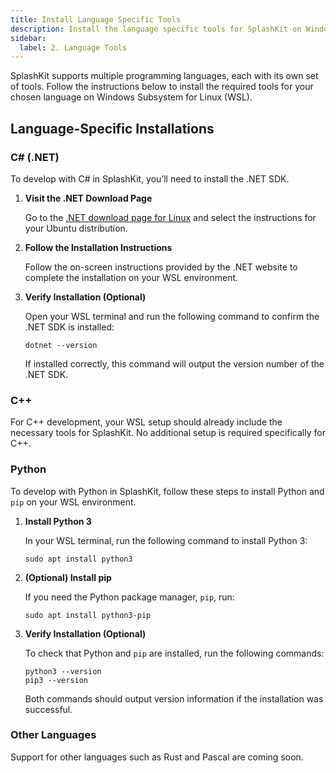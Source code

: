 ```yaml
---
title: Install Language Specific Tools
description: Install the language specific tools for SplashKit on Windows (WSL).
sidebar:
  label: 2. Language Tools
---
```



SplashKit supports multiple programming languages, each with its own set of tools. Follow the instructions below to install the required tools for your chosen language on Windows Subsystem for Linux (WSL).

## Language-Specific Installations

### C# (.NET)

To develop with C# in SplashKit, you’ll need to install the .NET SDK.

<Steps>

1. **Visit the .NET Download Page**  

   Go to the [.NET download page for Linux](https://dotnet.microsoft.com/en-us/download?initial-os=linux) and select the instructions for your Ubuntu distribution.

2. **Follow the Installation Instructions**  

   Follow the on-screen instructions provided by the .NET website to complete the installation on your WSL environment.

3. **Verify Installation (Optional)**

   Open your WSL terminal and run the following command to confirm the .NET SDK is installed:

    ```shell
    dotnet --version
    ```

   If installed correctly, this command will output the version number of the .NET SDK.

</Steps>

### C++

For C++ development, your WSL setup should already include the necessary tools for SplashKit. No additional setup is required specifically for C++.

### Python

To develop with Python in SplashKit, follow these steps to install Python and `pip` on your WSL environment.

<Steps>

1. **Install Python 3**  

   In your WSL terminal, run the following command to install Python 3:

    ```shell
    sudo apt install python3
    ```

2. **(Optional) Install pip**  

   If you need the Python package manager, `pip`, run:

    ```shell
    sudo apt install python3-pip
    ```

3. **Verify Installation (Optional)**  

   To check that Python and `pip` are installed, run the following commands:

    ```shell
    python3 --version
    pip3 --version
    ```

   Both commands should output version information if the installation was successful.

</Steps>

### Other Languages

Support for other languages such as Rust and Pascal are coming soon.
